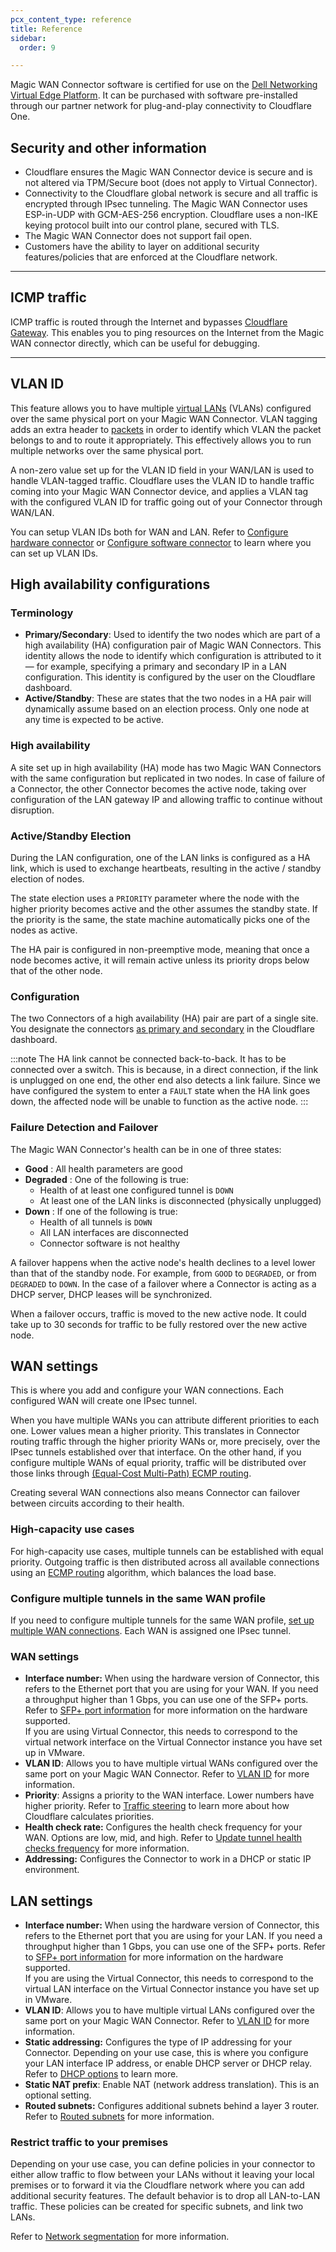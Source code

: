 ```yaml
---
pcx_content_type: reference
title: Reference
sidebar:
  order: 9

---
```



Magic WAN Connector software is certified for use on the [Dell Networking Virtual Edge Platform](https://www.dell.com/support/home/en-us/product-support/product/dell-emc-networking-vep1445-vep1485/docs). It can be purchased with software pre-installed through our partner network for plug-and-play connectivity to Cloudflare One.

## Security and other information

- Cloudflare ensures the Magic WAN Connector device is secure and is not altered via TPM/Secure boot (does not apply to Virtual Connector).
- Connectivity to the Cloudflare global network is secure and all traffic is encrypted through <GlossaryTooltip term="IPsec tunnel">IPsec</GlossaryTooltip> tunneling. The Magic WAN Connector uses ESP-in-UDP with GCM-AES-256 encryption. Cloudflare uses a non-IKE keying protocol built into our control plane, secured with TLS.
- The Magic WAN Connector does not support fail open.
- Customers have the ability to layer on additional security features/policies that are enforced at the Cloudflare network.

---

## ICMP traffic

<GlossaryTooltip term="ICMP">ICMP traffic</GlossaryTooltip> is routed through the Internet and bypasses [Cloudflare Gateway](/cloudflare-one/policies/gateway/). This enables you to ping resources on the Internet from the Magic WAN connector directly, which can be useful for debugging.

---

## VLAN ID

This feature allows you to have multiple [virtual LANs](https://www.cloudflare.com/learning/network-layer/what-is-a-lan/) (VLANs) configured over the same physical port on your Magic WAN Connector. VLAN tagging adds an extra header to [packets](https://www.cloudflare.com/learning/network-layer/what-is-a-packet/) in order to identify which VLAN the packet belongs to and to route it appropriately. This effectively allows you to run multiple networks over the same physical port.

A non-zero value set up for the VLAN ID field in your WAN/LAN is used to handle VLAN-tagged traffic. Cloudflare uses the VLAN ID to handle traffic coming into your Magic WAN Connector device, and applies a VLAN tag with the configured VLAN ID for traffic going out of your Connector through WAN/LAN.

You can setup VLAN IDs both for WAN and LAN. Refer to [Configure hardware connector](/magic-wan/configuration/connector/configure-hardware-connector/) or [Configure software connector](/magic-wan/configuration/connector/configure-virtual-connector/) to learn where you can set up VLAN IDs.

## High availability configurations

### Terminology

- **Primary/Secondary**: Used to identify the two nodes which are part of a high availability (HA) configuration pair of Magic WAN Connectors. This identity allows the node to identify which configuration is attributed to it — for example, specifying a primary and secondary IP in a LAN configuration. This identity is configured by the user on the Cloudflare dashboard.
- **Active/Standby**: These are states that the two nodes in a HA pair will dynamically assume based on an election process. Only one node at any time is expected to be active.

### High availability

A site set up in high availability (HA) mode has two Magic WAN Connectors with the same configuration but replicated in two nodes. In case of failure of a Connector, the other Connector becomes the active node, taking over configuration of the LAN gateway IP and allowing traffic to continue without disruption.

### Active/Standby Election

During the LAN configuration, one of the LAN links is configured as a HA link, which is used to exchange heartbeats, resulting in the active / standby election of nodes.

The state election uses a `PRIORITY` parameter where the node with the higher priority becomes active and the other assumes the standby state. If the priority is the same, the state machine automatically picks one of the nodes as active.

The HA pair is configured in non-preemptive mode, meaning that once a node becomes active, it will remain active unless its priority drops below that of the other node.

### Configuration

The two Connectors of a high availability (HA) pair are part of a single site. You designate the connectors [as primary and secondary](/magic-wan/configuration/connector/configure-hardware-connector/#create-a-high-availability-configuration) in the Cloudflare dashboard.

:::note
The HA link cannot be connected back-to-back. It has to be connected over a switch. This is because, in a direct connection, if the link is unplugged on one end, the other end also detects a link failure. Since we have configured the system to enter a `FAULT` state when the HA link goes down, the affected node will be unable to function as the active node.
:::

### Failure Detection and Failover

The Magic WAN Connector's health can be in one of three states:

- **Good** : All health parameters are good
- **Degraded** : One of the following is true:
  - Health of at least one configured tunnel is `DOWN`
  - At least one of the LAN links is disconnected (physically unplugged)
- **Down** : If one of the following is true:
  - Health of all tunnels is `DOWN`
  - All LAN interfaces are disconnected
  - Connector software is not healthy

A failover happens when the active node's health declines to a level lower than that of the standby node. For example, from `GOOD` to `DEGRADED`, or from `DEGRADED` to `DOWN`. In the case of a failover where a Connector is acting as a DHCP server, DHCP leases will be synchronized.

When a failover occurs, traffic is moved to the new active node. It could take up to 30 seconds for traffic to be fully restored over the new active node.

## WAN settings

This is where you add and configure your WAN connections. Each configured WAN will create one IPsec tunnel.

When you have multiple WANs you can attribute different priorities to each one. Lower values mean a higher priority. This translates in Connector routing traffic through the higher priority WANs or, more precisely, over the IPsec tunnels established over that interface. On the other hand, if you configure multiple WANs of equal priority, traffic will be distributed over those links through [(Equal-Cost Multi-Path) ECMP routing](/magic-wan/reference/traffic-steering/#equal-cost-multi-path-routing).

Creating several WAN connections also means Connector can failover between circuits according to their health.

### High-capacity use cases

For high-capacity use cases, multiple tunnels can be established with equal priority. Outgoing traffic is then distributed across all available connections using an [ECMP routing](/magic-wan/reference/traffic-steering/#equal-cost-multi-path-routing) algorithm, which balances the load base.

### Configure multiple tunnels in the same WAN profile

If you need to configure multiple tunnels for the same WAN profile, [set up multiple WAN connections](/magic-wan/configuration/connector/configure-hardware-connector/#create-a-wan). Each WAN is assigned one IPsec tunnel.

### WAN settings

- **Interface number:** When using the hardware version of Connector, this refers to the Ethernet port that you are using for your WAN. If you need a throughput higher than 1 Gbps, you can use one of the SFP+ ports. Refer to [SFP+ port information](/magic-wan/configuration/connector/configure-hardware-connector/sfp-port-information/) for more information on the hardware supported. <br />  If you are using Virtual Connector, this needs to correspond to the virtual network interface on the Virtual Connector instance you have set up in VMware.
- **VLAN ID**: Allows you to have multiple virtual WANs configured over the same port on your Magic WAN Connector. Refer to [VLAN ID](https://developers.cloudflare.com/magic-wan/configuration/connector/reference/#vlan-id) for more information.
- **Priority**: Assigns a priority to the WAN interface. Lower numbers have higher priority. Refer to [Traffic steering](https://developers.cloudflare.com/magic-wan/reference/traffic-steering/) to learn more about how Cloudflare calculates priorities.
- **Health check rate:** Configures the health check frequency for your WAN. Options are low, mid, and high. Refer to [Update tunnel health checks frequency](https://developers.cloudflare.com/magic-wan/configuration/common-settings/tunnel-health-checks-frequency/) for more information.
- **Addressing:** Configures the Connector to work in a DHCP or static IP environment.

## LAN settings

- **Interface number:** When using the hardware version of Connector, this refers to the Ethernet port that you are using for your LAN. If you need a throughput higher than 1 Gbps, you can use one of the SFP+ ports. Refer to [SFP+ port information](/magic-wan/configuration/connector/configure-hardware-connector/sfp-port-information/) for more information on the hardware supported. <br />  If you are using the Virtual Connector, this needs to correspond to the virtual LAN interface on the Virtual Connector instance you have set up in VMware.
- **VLAN ID**: Allows you to have multiple virtual LANs configured over the same port on your Magic WAN Connector. Refer to [VLAN ID](https://developers.cloudflare.com/magic-wan/configuration/connector/reference/#vlan-id) for more information.
- **Static addressing:** Configures the type of IP addressing for your Connector. Depending on your use case, this is where you configure your LAN interface IP address, or enable  DHCP server or DHCP relay. Refer to [DHCP options](/magic-wan/configuration/connector/network-options/dhcp/) to learn more.
- **Static NAT prefix**: Enable NAT (network address translation). This is an optional setting.
- **Routed subnets:** Configures additional subnets behind a layer 3 router. Refer to [Routed subnets](/magic-wan/configuration/connector/network-options/routed-subnets/) for more information.

### Restrict traffic to your premises

Depending on your use case, you can define policies in your connector to either allow traffic to flow between your LANs without it leaving your local premises or to forward it via the Cloudflare network where you can add additional security features. The default behavior is to drop all LAN-to-LAN traffic. These policies can be created for specific subnets, and link two LANs.

Refer to [Network segmentation](/magic-wan/configuration/connector/network-options/network-segmentation/) for more information.